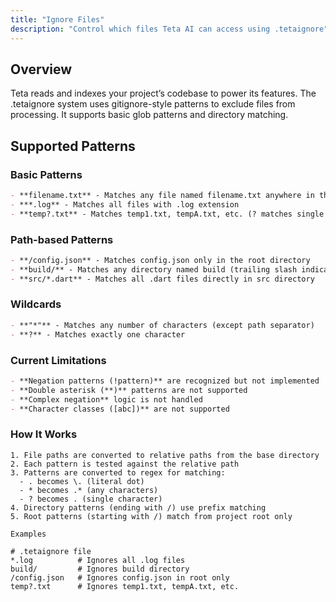 ```yaml
---
title: "Ignore Files"
description: "Control which files Teta AI can access using .tetaignore"
---
```


## **Overview**

Teta reads and indexes your project’s codebase to power its features.  The .tetaignore system uses gitignore-style patterns to exclude files from processing. It supports basic glob patterns and directory matching.

## Supported Patterns

### Basic Patterns

```markdown
- **filename.txt** - Matches any file named filename.txt anywhere in the project
- ***.log** - Matches all files with .log extension
- **temp?.txt** - Matches temp1.txt, tempA.txt, etc. (? matches single character)
```

### Path-based Patterns

```markdown
- **/config.json** - Matches config.json only in the root directory
- **build/** - Matches any directory named build (trailing slash indicates directory)
- **src/*.dart** - Matches all .dart files directly in src directory
```

### Wildcards

```markdown
- **"*"** - Matches any number of characters (except path separator)
- **?** - Matches exactly one character
```

### Current Limitations

```markdown
- **Negation patterns (!pattern)** are recognized but not implemented
- **Double asterisk (**)** patterns are not supported
- **Complex negation** logic is not handled
- **Character classes ([abc])** are not supported
```

### How It Works

```
1. File paths are converted to relative paths from the base directory
2. Each pattern is tested against the relative path
3. Patterns are converted to regex for matching:
  - . becomes \. (literal dot)
  - * becomes .* (any characters)
  - ? becomes . (single character)
4. Directory patterns (ending with /) use prefix matching
5. Root patterns (starting with /) match from project root only

Examples

# .tetaignore file
*.log          # Ignores all .log files
build/         # Ignores build directory
/config.json   # Ignores config.json in root only
temp?.txt      # Ignores temp1.txt, tempA.txt, etc.
```